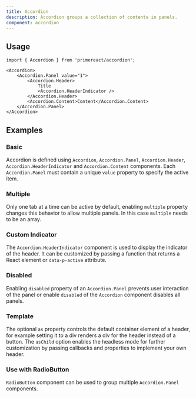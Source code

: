 ```yaml
---
title: Accordion
description: Accordion groups a collection of contents in panels.
component: accordion
---
```


## Usage

```tsx
import { Accordion } from 'primereact/accordion';
```

```tsx
<Accordion>
    <Accordion.Panel value="1">
        <Accordion.Header>
            Title
            <Accordion.HeaderIndicator />
        </Accordion.Header>
        <Accordion.Content>Content</Accordion.Content>
    </Accordion.Panel>
</Accordion>
```

## Examples

### Basic

Accordion is defined using `Accordion`, `Accordion.Panel`, `Accordion.Header`, `Accordion.HeaderIndicator` and `Accordion.Content` components. Each `Accordion.Panel` must contain a unique `value` property to specify the active item.

<DocComponentViewer name="accordion:basic-demo" />

### Multiple

Only one tab at a time can be active by default, enabling `multiple` property changes this behavior to allow multiple panels. In this case `multiple` needs to be an array.

<DocComponentViewer name="accordion:multiple-demo" />

### Custom Indicator

The `Accordion.HeaderIndicator` component is used to display the indicator of the header. It can be customized by passing a function that returns a React element or `data-p-active` attribute.

<DocComponentViewer name="accordion:custom-indicator-demo" />

### Disabled

Enabling `disabled` property of an `Accordion.Panel` prevents user interaction of the panel or enable `disabled` of the `Accordion` component disables all panels.

<DocComponentViewer name="accordion:disabled-demo" />

### Template

The optional `as` property controls the default container element of a header, for example setting it to a div renders a div for the header instead of a button. The `asChild` option enables the headless mode for further customization by passing callbacks and properties to implement your own header.

<DocComponentViewer name="accordion:template-demo" />

### Use with RadioButton

`RadioButton` component can be used to group multiple `Accordion.Panel` components.

<DocComponentViewer name="accordion:use-with-radiobutton" />
